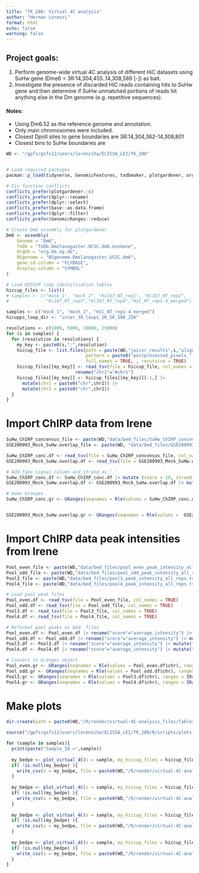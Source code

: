 ```yaml
---
title: "TK_208: Virtual 4C analysis"
author: "Hernan Lorenzi"
format: html
echo: false
warning: false
---
```


## Project goals:

1. Perform genome-wide virtual 4C analysis of different HiC datasets using SuHw gene (Dme6 = 3R:14,304,455..14,308,589 [-]) as bait.
2. Investigate the presence of discarded HiC reads containing hits to SuHw gene and then determine if SuHw unmatched portions of reads hit anything else in the Dm genome (e.g. repetitive sequences).

#### Notes:
- Using Dm6.52 as the reference genome and annotation.
- Only main chromosomes were included.
- Closest DpnII sites to gene boundaries are 3R:14,304,362-14,308,801
- Closest bins to SuHw boundaries are  


```r
WD <- "/gpfs/gsfs12/users/lorenziha/ELISSA_LEI/TK_208"


# Load required packages
pacman::p_load(tidyverse, GenomicFeatures, txdbmaker, plotgardener, org.Dm.eg.db, TxDb.Dmelanogaster.UCSC.dm6.ensGene, BSgenome.Dmelanogaster.UCSC.dm6, AnnotationDbi, HiContacts, conflicted)

# Fix function conflicts 
conflicts_prefer(plotgardener::c)
conflicts_prefer(dplyr::rename)
conflicts_prefer(dplyr::select)
conflicts_prefer(base::as.data.frame)
conflicts_prefer(dplyr::filter)
conflicts_prefer(GenomicRanges::reduce)

# Create Dm6 assembly for plotgardener
Dm6 <- assembly(
    Genome = "Dm6",
    TxDb = "TxDb.Dmelanogaster.UCSC.dm6.ensGene",
    OrgDb = "org.Dm.eg.db",
    BSgenome = "BSgenome.Dmelanogaster.UCSC.dm6", 
    gene.id.column = "FLYBASE",
    display.column = "SYMBOL"
)     

# Load HICCUP loop identification tables
hiccup_files <- list()
# samples <- c("mock_1", "mock_2", "Kc167_NT_rep1", "Kc167_NT_rep2",
#              "Kc167_NT_rep3","Kc167_NT_rep4","HiC_NT_rep1-4_merged")

samples <- c("mock_1", "mock_2", "HiC_NT_rep1-4_merged")
hicupps_loop_dir <- "inter_30_loops_1K_5K_10K_25K"

resolutions <- c(1000, 5000, 10000, 25000)
for (s in samples) {
  for (resolution in resolutions) {
    my_key <- paste0(s,":",resolution)
    hiccup_file <- list.files(path = paste(WD,"juicer_results",s,"aligned",hicupps_loop_dir,sep = "/"),
                              pattern = paste0("postprocessed_pixels_",resolution,".bedpe"), 
                              full.names = TRUE, , recursive = TRUE)
    hiccup_files[[my_key]] <- read_tsv(file = hiccup_file, col_names = TRUE, trim_ws = TRUE)[-1,] |>
                          rename("chr1"="#chr1")
    hiccup_files[[my_key]] <- hiccup_files[[my_key]][-1,] |> 
      mutate(chr1 = paste0("chr",chr1)) |> 
      mutate(chr2 = paste0("chr",chr2))
  }
}
```

# Import ChIRP data from Irene
```r
SuHw_ChIRP_concensus_file <- paste(WD,"data/bed_files/SuHw_ChIRP_concensus.bed", sep = "/")
GSE200993_Mock_SuHw.overlap_file <- paste(WD, "data/bed_files/GSE200993_Mock_SuHw.overlap.bed", sep = "/")

SuHw_ChIRP_conc.df <- read_tsv(file = SuHw_ChIRP_concensus_file, col_names = FALSE)
GSE200993_Mock_SuHw.overlap.df <- read_tsv(file = GSE200993_Mock_SuHw.overlap_file, col_names = FALSE)

# Add fake signal column and strand as '.'
SuHw_ChIRP_conc.df <- SuHw_ChIRP_conc.df |> mutate (score = 10, strand = '.')
GSE200993_Mock_SuHw.overlap.df <- GSE200993_Mock_SuHw.overlap.df |> mutate (score = 10, strand = '.')

# make Granges
SuHw_ChIRP_conc.gr <- GRanges(seqnames = Rle(values = SuHw_ChIRP_conc.df$X1), ranges = IRanges(start = SuHw_ChIRP_conc.df$X2, end =  SuHw_ChIRP_conc.df$X3))


GSE200993_Mock_SuHw.overlap.gr <- GRanges(seqnames = Rle(values =  GSE200993_Mock_SuHw.overlap.df$X1), ranges = IRanges(start = GSE200993_Mock_SuHw.overlap.df$X2 ,end =  GSE200993_Mock_SuHw.overlap.df$X3))

```

# Import ChIRP data peak intensities from Irene
```r

Pool_even_file <- paste(WD,"data/bed_files/pool_even_peak_intensity_all_reps.tsv", sep = "/")
Pool_odd_file <- paste(WD,"data/bed_files/pool_odd_peak_intensity_all_reps.tsv", sep = "/")
Pool3_file <- paste(WD,"data/bed_files/pool3_peak_intensity_all_reps.tsv", sep = "/")
Pool4_file <- paste(WD,"data/bed_files/pool4_peak_intensity_all_reps.tsv", sep = "/")

# Load pool peak files
Pool_even.df <- read_tsv(file = Pool_even_file, col_names = TRUE)
Pool_odd.df <- read_tsv(file = Pool_odd_file, col_names = TRUE)
Pool3.df <- read_tsv(file = Pool3_file, col_names = TRUE)
Pool4.df <- read_tsv(file = Pool4_file, col_names = TRUE)

# Reformat pool peaks as bed. files
Pool_even.df <- Pool_even.df |> rename("score"="average_intensity") |> mutate("strand"=".") |> select(c(chr, start, end, score, strand))
Pool_odd.df <- Pool_odd.df |> rename("score"="average_intensity") |> mutate("strand"=".") |> select(c(chr, start, end, score, strand))
Pool3.df <- Pool3.df |> rename("score"="average_intensity") |> mutate("strand"=".") |> select(c(chr, start, end, score, strand))
Pool4.df <- Pool4.df |> rename("score"="average_intensity") |> mutate("strand"=".") |> select(c(chr, start, end, score, strand))

# Convert to Granges object
Pool_even.gr <- GRanges(seqnames = Rle(values = Pool_even.df$chr), ranges = IRanges(start = Pool_even.df$start, end =  Pool_even.df$end, intensity = Pool_even.df$score))
Pool_odd.gr <- GRanges(seqnames = Rle(values = Pool_odd.df$chr), ranges = IRanges(start = Pool_odd.df$start, end =  Pool_odd.df$end, intensity = Pool_odd.df$score))
Pool3.gr <- GRanges(seqnames = Rle(values = Pool3.df$chr), ranges = IRanges(start = Pool3.df$start, end =  Pool3.df$end, intensity = Pool3.df$score))
Pool4.gr <- GRanges(seqnames = Rle(values = Pool4.df$chr), ranges = IRanges(start = Pool4.df$start, end =  Pool4.df$end, intensity = Pool4.df$score))
```

# Make plots

```r

dir.create(path = paste0(WD,"/R/render/virtual-4C-analysis_files/Tables"), recursive = TRUE, showWarnings = FALSE)

source("/gpfs/gsfs12/users/lorenziha/ELISSA_LEI/TK_208/R/scripts/plots_virtual4C.R")

for (sample in samples){
  print(paste("Sample_ID =",sample))
  
  my_bedpe <- plot_virtual_4C(s = sample, my_hiccup_files = hiccup_files, resolution = 1000)
  if( !is.null(my_bedpe) ){
    write_csv(x = my_bedpe, file = paste0(WD,"/R/render/virtual-4C-analysis_files/Tables/virtual4C-",sample,"-1Kb.csv"))
  }
  
  my_bedpe <- plot_virtual_4C(s = sample, my_hiccup_files = hiccup_files, resolution = 5000)
  if( !is.null(my_bedpe) ){
    write_csv(x = my_bedpe, file = paste0(WD,"/R/render/virtual-4C-analysis_files/Tables/virtual4C-",sample,"-5Kb.csv"))
  }
  
  my_bedpe <- plot_virtual_4C(s = sample, my_hiccup_files = hiccup_files, resolution = 10000)
  if( !is.null(my_bedpe) ){
    write_csv(x = my_bedpe, file = paste0(WD,"/R/render/virtual-4C-analysis_files/Tables/virtual4C-",sample,"-10Kb.csv"))
  }
  
  my_bedpe <- plot_virtual_4C(s = sample, my_hiccup_files = hiccup_files, resolution = 25000)
  if( !is.null(my_bedpe) ){
    write_csv(x = my_bedpe, file = paste0(WD,"/R/render/virtual-4C-analysis_files/Tables/virtual4C-",sample,"-25Kb.csv"))
  }
}

```

